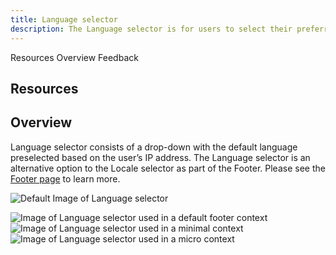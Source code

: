 ```yaml
---
title: Language selector
description: The Language selector is for users to select their preferred language on a website. The content on the website will appear in the default language until the users reselect their preferred language then the page content will reload in the reselected language provided a translation is available. 
---
```



<ComponentDescription name="Language selector" type="ui" />

<AnchorLinks>

<AnchorLink>Resources</AnchorLink>
<AnchorLink>Overview</AnchorLink>
<AnchorLink>Feedback</AnchorLink>

</AnchorLinks>

## Resources
<ResourceLinks name="Language selector" type="ui" />

## Overview

Language selector consists of a drop-down with the default language preselected based on the user’s IP address. The Language selector is an alternative option to the Locale selector as part of the Footer. Please see the [Footer page](http://localhost:8000/components/footer) to learn more.

<Row>
<Column colMd={8} colLg={8}>

![Default Image of Language selector](../../images/component/language-selector/language-selector-default.jpg)

</Column>
</Row>

<Title>Use case</Title>

![Image of Language selector used in a default footer context](../../images/component/language-selector/language-selector-use-case-01.jpg)
![Image of Language selector used in a minimal context](../../images/component/language-selector/language-selector-use-case-02.jpg)
![Image of Language selector used in a micro context](../../images/component/language-selector/language-selector-use-case-03.jpg)

<ComponentFooter name="Language selector" type="ui" />
